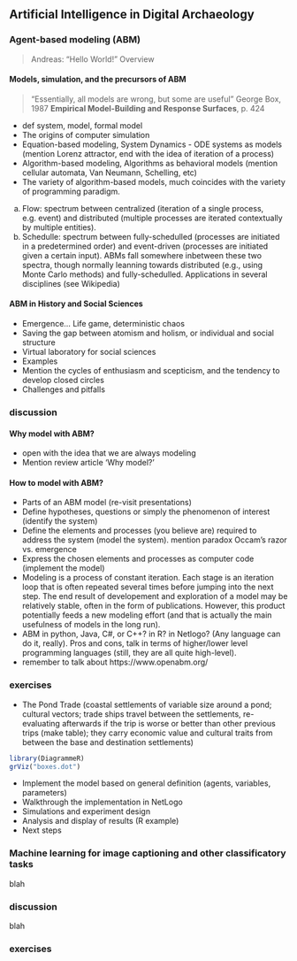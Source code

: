 ## Artificial Intelligence in Digital Archaeology 

### Agent-based modeling (ABM)

>Andreas: "Hello World!"
Overview

#### Models, simulation, and the precursors of ABM

>"Essentially, all models are wrong, but some are useful"
>George Box, 1987
>**Empirical Model-Building and Response Surfaces**, p. 424

- def system, model, formal model
- The origins of computer simulation
- Equation-based modeling, System Dynamics - ODE systems as models (mention Lorenz attractor, end with the idea of iteration of a process)
- Algorithm-based modeling, Algorithms as behavioral models (mention cellular automata, Van Neumann, Schelling, etc)
- The variety of algorithm-based models, much coincides with the variety of programming paradigm.
a. Flow: spectrum between centralized (iteration of a single process, e.g. event) and distributed (multiple processes are iterated contextually by multiple entities).
b. Schedulle: spectrum between fully-schedulled (processes are initiated in a predetermined order) and event-driven (processes are initiated given a certain input).
ABMs fall somewhere inbetween these two spectra, though normally leanning towards distributed (e.g., using Monte Carlo methods) and fully-schedulled. Applications in several disciplines (see Wikipedia)

#### ABM in History and Social Sciences

- Emergence... Life game, deterministic chaos
- Saving the gap between atomism and holism, or individual and social structure
- Virtual laboratory for social sciences
- Examples
- Mention the cycles of enthusiasm and scepticism, and the tendency to develop closed circles
- Challenges and pitfalls 

### discussion

#### Why model with ABM?

- open with the idea that we are always modeling
- Mention review article 'Why model?'

#### How to model with ABM?

- Parts of an ABM model
 (re-visit presentations)
- Define hypotheses, questions or simply the phenomenon of interest (identify the system)
- Define the elements and processes (you believe are) required to address the system (model the system). mention paradox Occam's razor vs. emergence
- Express the chosen elements and processes as computer code (implement the model)
- Modeling is a process of constant iteration. Each stage is an iteration loop that is often repeated several times before jumping into the next step.  The end result of developement and exploration of a model may be relatively stable, often in the form of publications. However, this product potentially feeds a new  modeling effort (and that is actually the main usefulness of models in the long run). 
- ABM in python, Java, C#, or C++? in R? in Netlogo? (Any language can do it, really). Pros and cons, talk in terms of higher/lower level programming languages (still, they are all quite high-level).
- remember to talk about https://www.openabm.org/

### exercises

- The Pond Trade (coastal settlements of variable size around a pond; cultural vectors; trade ships travel between the settlements, re-evaluating afterwards if the trip is worse or better than other previous trips (make table); they carry economic value and cultural traits from between the base and destination settlements)

```r
library(DiagrammeR)
grViz("boxes.dot")
```

- Implement the model based on general definition (agents, variables, parameters)
- Walkthrough the implementation in NetLogo
- Simulations and experiment design
- Analysis and display of results (R example)
- Next steps

### Machine learning for image captioning and other classificatory tasks

blah

### discussion

blah

### exercises